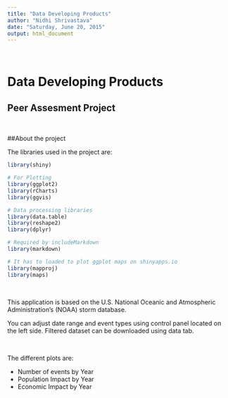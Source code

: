```yaml
---
title: "Data Developing Products"
author: "Nidhi Shrivastava"
date: "Saturday, June 20, 2015"
output: html_document
---
```


<br/>

# Data Developing Products

## Peer Assesment Project

<br/>

##About the project

The libraries used in the project are:

```r

library(shiny)

# For Plotting 
library(ggplot2)
library(rCharts)
library(ggvis)

# Data processing libraries
library(data.table)
library(reshape2)
library(dplyr)

# Required by includeMarkdown
library(markdown)

# It has to loaded to plot ggplot maps on shinyapps.io
library(mapproj)
library(maps)
```

<br/>

This application is based on the U.S. National Oceanic and Atmospheric Administration's (NOAA) storm database.

You can adjust date range and event types using control panel located on the left side. Filtered dataset can be downloaded using data tab.

<br/>

The different plots are:

- Number of events by Year
- Population Impact by Year
- Economic Impact by Year

<br/>


